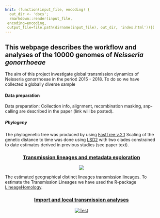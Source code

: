 ```yaml
---
knit: (function(input_file, encoding) {
  out_dir <- 'docs';
  rmarkdown::render(input_file,
 encoding=encoding,
 output_file=file.path(dirname(input_file), out_dir, 'index.html'))})
---
```




## This webpage describes the workflow and analyses of the 10000 genomes of *Neisseria gonorrhoeae*

The aim of this project investigate global transmission dynamics of Neisseria gonorrhoeae in the period 2015 - 2018. To do so we have collected a globally diverse sample 

#### Data preparation
Data preparation: Collection info, alignment, recombination masking, snp-calling are described in the paper (link will be posted). 

##### Phylogeny
The phylogenetic tree was produced by using [FastTree v.2.1](https://doi.org/10.1371/journal.pone.0009490)
Scaling of the genetic distance to time was done using [LSD2](https://doi.org/10.1093/sysbio/syv068) with two clades constrained to date estimates derived in previous studies (see paper text). 

<center>

### [Transmission lineages and metadata exploration](https://magnunos.shinyapps.io/LineageHomology_Explorer/?_ga=2.205397328.1370338265.1637693506-226041197.1637248825)

</center>


<center>

[![](Files/TL_Explorer.png)](https://magnunos.shinyapps.io/LineageHomology_Explorer/?_ga=2.205397328.1370338265.1637693506-226041197.1637248825)

</center>

The estimated geographical distinct lineages [transmission lineages](https://www.science.org/doi/10.1126/science.abf2946). To estimate the Transmission Lineages we have used the R-package [LineageHomology](https://github.com/magnusnosnes/LineageHomology).

<center>

### [Import and local transmission analyses](Analyses/LineagesAndImport.html)

[![Test](Files/Import_local_transmission.png)](Analyses/LineagesAndImport.html)


</center>